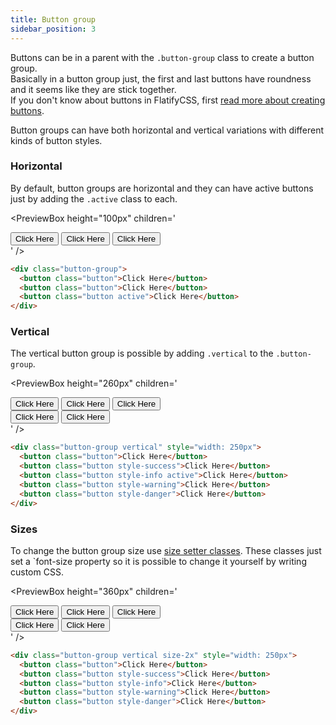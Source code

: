 ```yaml
---
title: Button group
sidebar_position: 3
---
```



Buttons can be in a parent with the `.button-group` class to create a button group.  
Basically in a button group just, the first and last buttons have roundness and it seems like they are stick together.  
If you don't know about buttons in FlatifyCSS, first [read more about creating buttons](/docs/components/buttons/button).

Button groups can have both horizontal and vertical variations with different kinds of button styles.

### Horizontal

By default, button groups are horizontal and they can have active buttons just by adding the `.active` class to each.

<PreviewBox
  height="100px"
  children='
<!DOCTYPE html>
<html lang="en">
	<head>
		<meta charset="UTF-8" />
		<meta http-equiv="X-UA-Compatible" content="IE=edge" />
		<meta name="viewport" content="width=device-width, initial-scale=1.0" />
		<link rel="stylesheet" href="https://cdn.jsdelivr.net/npm/flatifycss/dist/css/flatify.min.css" />
		<title>Button group</title>
	</head>
	<body>
        <div class="flex-center">
			<div class="button-group">
				<button class="button">Click Here</button>
				<button class="button">Click Here</button>
				<button class="button active">Click Here</button>
			</div>
		</div>
	</body>
</html>
'
/>

```html {4} title="index.html"
<div class="button-group">
  <button class="button">Click Here</button>
  <button class="button">Click Here</button>
  <button class="button active">Click Here</button>
</div>
```

### Vertical

The vertical button group is possible by adding `.vertical` to the `.button-group`.

<PreviewBox
  height="260px"
  children='
<!DOCTYPE html>
<html lang="en">
	<head>
		<meta charset="UTF-8" />
		<meta http-equiv="X-UA-Compatible" content="IE=edge" />
		<meta name="viewport" content="width=device-width, initial-scale=1.0" />
		<link rel="stylesheet" href="https://cdn.jsdelivr.net/npm/flatifycss/dist/css/flatify.min.css" />
		<title>Button group</title>
	</head>
	<body>
        <div class="flex-center">
			<div class="button-group vertical" style="width: 250px">
				<button class="button">Click Here</button>
				<button class="button style-success">Click Here</button>
				<button class="button style-info active">Click Here</button>
				<button class="button style-warning">Click Here</button>
				<button class="button style-danger">Click Here</button>
			</div>
		</div>
	</body>
</html>
'
/>

```html {1} title="index.html"
<div class="button-group vertical" style="width: 250px">
  <button class="button">Click Here</button>
  <button class="button style-success">Click Here</button>
  <button class="button style-info active">Click Here</button>
  <button class="button style-warning">Click Here</button>
  <button class="button style-danger">Click Here</button>
</div>
```

### Sizes

To change the button group size use [size setter classes](/docs/helpers/size-setters).
These classes just set a `font-size property so it is possible to change it yourself by writing custom CSS.

<PreviewBox
  height="360px"
  children='
<!DOCTYPE html>
<html lang="en">
	<head>
		<meta charset="UTF-8" />
		<meta http-equiv="X-UA-Compatible" content="IE=edge" />
		<meta name="viewport" content="width=device-width, initial-scale=1.0" />
		<link rel="stylesheet" href="https://cdn.jsdelivr.net/npm/flatifycss/dist/css/flatify.min.css" />
		<title>Button group</title>
	</head>
	<body>
        <div class="flex-center">
			<div class="button-group vertical size-2x" style="width: 250px">
				<button class="button">Click Here</button>
				<button class="button style-success">Click Here</button>
				<button class="button style-info">Click Here</button>
				<button class="button style-warning">Click Here</button>
				<button class="button style-danger">Click Here</button>
			</div>
		</div>
	</body>
</html>
'
/>

```html {1} title="index.html"
<div class="button-group vertical size-2x" style="width: 250px">
  <button class="button">Click Here</button>
  <button class="button style-success">Click Here</button>
  <button class="button style-info">Click Here</button>
  <button class="button style-warning">Click Here</button>
  <button class="button style-danger">Click Here</button>
</div>
```
